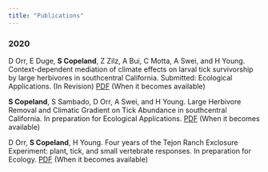 ```yaml
---
title: "Publications"
---
```


### 2020

D Orr, E Duge, **S Copeland**, Z Zilz, A Bui, C Motta, A Swei, and H Young. Context-dependent mediation of climate effects on larval tick survivorship by large herbivores in southcentral California. Submitted: Ecological Applications. (In Revision) <a href = 'TBD.pdf' target = '_blank'>PDF</a> (When it becomes available)

**S Copeland**, S Sambado, D Orr, A Swei, and H Young. Large Herbivore Removal and Climatic Gradient on Tick Abundance in southcentral California. In preparation for Ecological Applications. <a href = 'TBD.pdf' target = '_blank'>PDF</a> (When it becomes available)

D Orr, **S Copeland**, H Young. Four years of the Tejon Ranch Exclosure Experiment: plant, tick, and small vertebrate responses. In preparation for Ecology. <a href = 'TBD.pdf' target = '_blank'>PDF</a> (When it becomes available)


